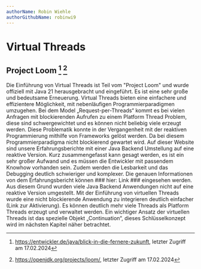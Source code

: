 ```yaml
---
authorName: Robin Wiehle
authorGithubName: robinwi9
---
```


# Virtual Threads

## Project Loom [^1] [^2]

Die Einführung von Virtual Threads ist Teil vom "Project Loom" und wurde offiziell mit Java 21 herausgebracht und eingeführt.
Es ist eine sehr große und bedeutsame Erneuerung. Virtual Threads bieten eine einfachere und effizientere Möglichkeit,
mit nebenläufigen Programmierparadigmen umzugehen. Bei dem Model „Request-per-Threads“ kommt es bei vielen Anfragen mit
blockierenden Aufrufen zu einem Platform Thread Problem, diese sind schwergewichtet und es können nicht beliebig viele erzeugt werden.
Diese Problematik konnte in der Vergangenheit mit der reaktiven Programmierung mithilfe von Frameworks gelöst werden.
Da bei diesem Programmierparadigma nicht blockierend gewartet wird. Auf dieser Website sind unsere Erfahrungsberichte
mit einer Java Backend Umstellung auf eine reaktive Version. Kurz zusammengefasst kann gesagt werden, es ist ein sehr
großer Aufwand und es müssen die Entwickler mit passendem Knowhow vorhanden sein. Zudem werden die Lesbarkeit und das
Debugging deutlich schwieriger und komplexer. Die genauen Informationen von dem Erfahrungsbericht können ### hier: Link ### eingesehen werden.
Aus diesem Grund wurden viele Java Backend Anwendungen nicht auf eine reaktive Version umgestellt.
Mit der Einführung von virtuellen Threads wurde eine nicht blockierende Anwendung zu integrieren deutlich einfacher (Link zur Aktivierung). Es können deutlich mehr viele Threads als Platform Threads erzeugt und verwaltet werden. Ein wichtiger Ansatz der virtuellen Threads ist das spezielle Objekt „Continuation“, dieses Schlüsselkonzept wird im nächsten Kapitel näher betrachtet.

[^1]:
    https://entwickler.de/java/blick-in-die-fernere-zukunft,
    letzter Zugriff am 17.02.2024

[^2]:
    https://openjdk.org/projects/loom/,
    letzter Zugriff am 17.02.2024

